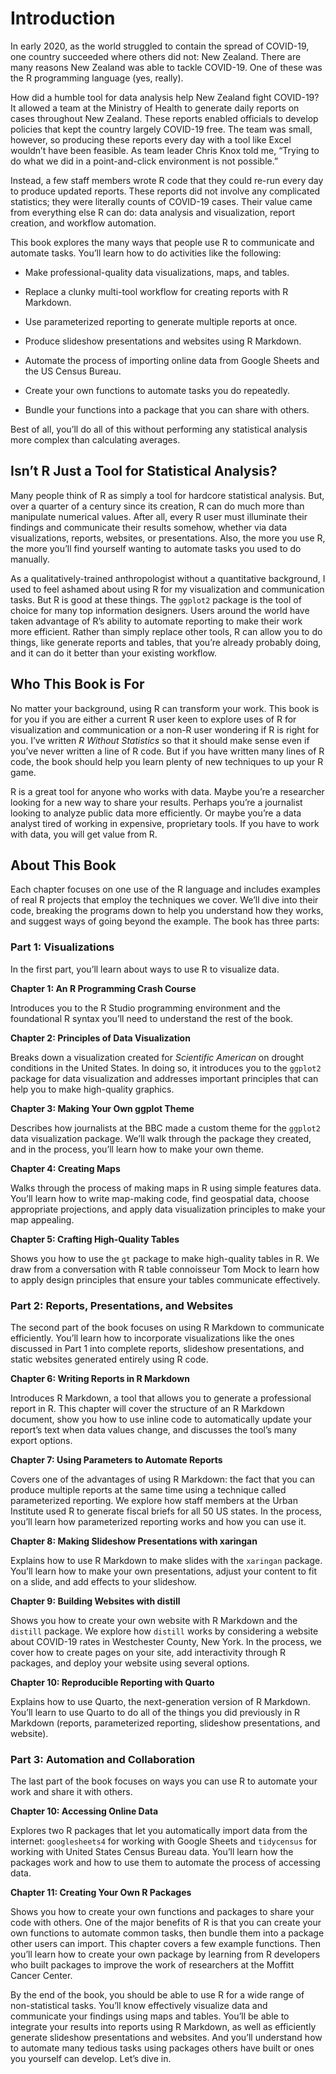 # Introduction {-}

In early 2020, as the world struggled to contain the spread of COVID-19, one country succeeded where others did not: New Zealand. There are many reasons New Zealand was able to tackle COVID-19. One of these was the R programming language (yes, really).

How did a humble tool for data analysis help New Zealand fight COVID-19? It allowed a team at the Ministry of Health to generate daily reports on cases throughout New Zealand. These reports enabled officials to develop policies that kept the country largely COVID-19 free. The team was small, however, so producing these reports every day with a tool like Excel wouldn’t have been feasible. As team leader Chris Knox told me, "Trying to do what we did in a point-and-click environment is not possible." 

Instead, a few staff members wrote R code that they could re-run every day to produce updated reports. These reports did not involve any complicated statistics; they were literally counts of COVID-19 cases. Their value came from everything else R can do: data analysis and visualization, report creation, and workflow automation. 

This book explores the many ways that people use R to communicate and automate tasks. You’ll learn how to do activities like the following: 

- Make professional-quality data visualizations, maps, and tables.

- Replace a clunky multi-tool workflow for creating reports with R Markdown.

- Use parameterized reporting to generate multiple reports at once.

- Produce slideshow presentations and websites using R Markdown.

- Automate the process of importing online data from Google Sheets and the US Census Bureau.

- Create your own functions to automate tasks you do repeatedly.

- Bundle your functions into a package that you can share with others. 

Best of all, you’ll do all of this without performing any statistical analysis more complex than calculating averages. 

## Isn’t R Just a Tool for Statistical Analysis? {-}

Many people think of R as simply a tool for hardcore statistical analysis. But, over a quarter of a century since its creation, R can do much more than manipulate numerical values. After all, every R user must illuminate their findings and communicate their results somehow, whether via data visualizations, reports, websites, or presentations. Also, the more you use R, the more you’ll find yourself wanting to automate tasks you used to do manually. 

As a qualitatively-trained anthropologist without a quantitative background, I used to feel ashamed about using R for my visualization and communication tasks. But R is good at these things. The `ggplot2` package is the tool of choice for many top information designers. Users around the world have taken advantage of R’s ability to automate reporting to make their work more efficient. Rather than simply replace other tools, R can allow you to do things, like generate reports and tables, that you’re already probably doing, and it can do it better than your existing workflow. 

## Who This Book is For {-}

No matter your background, using R can transform your work. This book is for you if you are either a current R user keen to explore uses of R for visualization and communication or a non-R user wondering if R is right for you. I’ve written *R Without Statistics* so that it should make sense even if you’ve never written a line of R code. But if you have written many lines of R code, the book should help you learn plenty of new techniques to up your R game.

R is a great tool for anyone who works with data. Maybe you’re a researcher looking for a new way to share your results. Perhaps you’re a journalist looking to analyze public data more efficiently. Or maybe you’re a data analyst tired of working in expensive, proprietary tools. If you have to work with data, you will get value from R. 

## About This Book {-}

Each chapter focuses on one use of the R language and includes examples of real R projects that employ the techniques we cover. We’ll dive into their code, breaking the programs down to help you understand how they works, and suggest ways of going beyond the example. The book has three parts:

### Part 1: Visualizations {-}

In the first part, you’ll learn about ways to use R to visualize data.

**Chapter 1: An R Programming Crash Course**

Introduces you to the R Studio programming environment and the foundational R syntax you’ll need to understand the rest of the book.

**Chapter 2: Principles of Data Visualization**

Breaks down a visualization created for *Scientific American* on drought conditions in the United States. In doing so, it introduces you to the `ggplot2` package for data visualization and addresses important principles that can help you to make high-quality graphics.

**Chapter 3: Making Your Own ggplot Theme**

Describes how journalists at the BBC made a custom theme for the `ggplot2` data visualization package. We’ll walk through the package they created, and in the process, you’ll learn how to make your own theme.

**Chapter 4: Creating Maps**

Walks through the process of making maps in R using simple features data. You’ll learn how to write map-making code, find geospatial data, choose appropriate projections, and apply data visualization principles to make your map appealing.

**Chapter 5: Crafting High-Quality Tables**

Shows you how to use the `gt` package to make high-quality tables in R. We draw from a conversation with R table connoisseur Tom Mock to learn how to apply design principles that ensure your tables communicate effectively.

### Part 2: Reports, Presentations, and Websites {-}

The second part of the book focuses on using R Markdown to communicate efficiently. You’ll learn how to incorporate visualizations like the ones discussed in Part 1 into complete reports, slideshow presentations, and static websites generated entirely using R code. 

**Chapter 6: Writing Reports in R Markdown**

Introduces R Markdown, a tool that allows you to generate a professional report in R. This chapter will cover the structure of an R Markdown document, show you how to use inline code to automatically update your report’s text when data values change, and discusses the tool’s many export options.

**Chapter 7: Using Parameters to Automate Reports**

Covers one of the advantages of using R Markdown: the fact that you can produce multiple reports at the same time using a technique called parameterized reporting. We explore how staff members at the Urban Institute used R to generate fiscal briefs for all 50 US states. In the process, you’ll learn how parameterized reporting works and how you can use it.

**Chapter 8: Making Slideshow Presentations with xaringan**

Explains how to use R Markdown to make slides with the `xaringan` package. You’ll learn how to make your own presentations, adjust your content to fit on a slide, and add effects to your slideshow.

**Chapter 9: Building Websites with distill**

Shows you how to create your own website with R Markdown and the `distill` package. We explore how `distill` works by considering a website about COVID-19 rates in Westchester County, New York. In the process, we cover how to create pages on your site, add interactivity through R packages, and deploy your website using several options.

**Chapter 10: Reproducible Reporting with Quarto**

Explains how to use Quarto, the next-generation version of R Markdown. You'll learn to use Quarto to do all of the things you did previously in R Markdown (reports, parameterized reporting, slideshow presentations, and website). 

### Part 3: Automation and Collaboration {-}

The last part of the book focuses on ways you can use R to automate your work and share it with others.

**Chapter 10: Accessing Online Data**

Explores two R packages that let you automatically import data from the internet: `googlesheets4` for working with Google Sheets and `tidycensus` for working with United States Census Bureau data. You’ll learn how the packages work and how to use them to automate the process of accessing data.

**Chapter 11: Creating Your Own R Packages**

Shows you how to create your own functions and packages to share your code with others. One of the major benefits of R is that you can create your own functions to automate common tasks, then bundle them into a package other users can import. This chapter covers a few example functions. Then you’ll learn how to create your own package by learning from R developers who built packages to improve the work of researchers at the Moffitt Cancer Center. 

By the end of the book, you should be able to use R for a wide range of non-statistical tasks. You’ll know effectively visualize data and communicate your findings using maps and tables. You’ll be able to integrate your results into reports using R Markdown, as well as efficiently generate slideshow presentations and websites. And you’ll understand how to automate many tedious tasks using packages others have built or ones you yourself can develop. Let’s dive in. 
